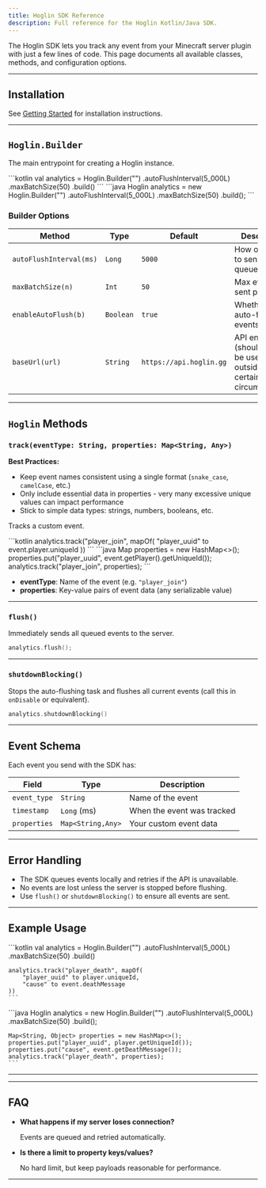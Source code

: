 ```yaml
---
title: Hoglin SDK Reference
description: Full reference for the Hoglin Kotlin/Java SDK.
---
```



The Hoglin SDK lets you track any event from your Minecraft server plugin with just a few lines of code.
This page documents all available classes, methods, and configuration options.

---

## Installation

See [Getting Started](/getting-started) for installation instructions.

---

## `Hoglin.Builder`

The main entrypoint for creating a Hoglin instance.

<Tabs>
  <TabItem label="Kotlin">
    ```kotlin
    val analytics = Hoglin.Builder("<your server key>")
        .autoFlushInterval(5_000L)
        .maxBatchSize(50)
        .build()
    ```
</TabItem>
  <TabItem label="Java">
      ```java
      Hoglin analytics = new Hoglin.Builder("<your server key>")
          .autoFlushInterval(5_000L)
          .maxBatchSize(50)
          .build();
      ```
  </TabItem>
</Tabs>


### **Builder Options**

| Method                  | Type      | Default                | Description                                      |
|-------------------------|-----------|------------------------|--------------------------------------------------|
| `autoFlushInterval(ms)` | `Long`    | `5000`                 | How often (ms) to send queued events             |
| `maxBatchSize(n)`       | `Int`     | `50`                   | Max events sent per batch                        |
| `enableAutoFlush(b)`    | `Boolean` | `true`                 | Whether to auto-flush events                     |
| `baseUrl(url)`          | `String`  | `https://api.hoglin.gg`| API endpoint (should never be used, outside of certain circumstances) |

---

## `Hoglin` Methods

### `track(eventType: String, properties: Map<String, Any>)`

<Aside type="tip">

**Best Practices:**
- Keep event names consistent using a single format (`snake_case`, `camelCase`, etc.)
- Only include essential data in properties - very many excessive unique values can impact performance
- Stick to simple data types: strings, numbers, booleans, etc.

</Aside>

Tracks a custom event.

<Tabs>
  <TabItem label="Kotlin">
    ```kotlin
    analytics.track("player_join", mapOf(
        "player_uuid" to event.player.uniqueId
    ))
    ```
  </TabItem>
  <TabItem label="Java">
    ```java
    Map<String, String> properties = new HashMap<>();
    properties.put("player_uuid", event.getPlayer().getUniqueId());
    analytics.track("player_join", properties);
    ```
  </TabItem>
</Tabs>

- **eventType**: Name of the event (e.g. `"player_join"`)
- **properties**: Key-value pairs of event data (any serializable value)

---

### `flush()`

Immediately sends all queued events to the server.

 ```kotlin
 analytics.flush();
 ```
---

### `shutdownBlocking()`

Stops the auto-flushing task and flushes all current events (call this in `onDisable` or equivalent).

```kotlin
analytics.shutdownBlocking()
```

---

## Event Schema

Each event you send with the SDK has:

| Field         | Type              | Description                        |
|---------------|-------------------|------------------------------------|
| `event_type`  | `String`          | Name of the event                  |
| `timestamp`   | `Long` (ms)       | When the event was tracked         |
| `properties`  | `Map<String,Any>` | Your custom event data             |

---

## Error Handling

- The SDK queues events locally and retries if the API is unavailable.
- No events are lost unless the server is stopped before flushing.
- Use `flush()` or `shutdownBlocking()` to ensure all events are sent.

---

## Example Usage

<Tabs>
  <TabItem label="Kotlin">
    ```kotlin
    val analytics = Hoglin.Builder("<your server key>")
        .autoFlushInterval(5_000L)
        .maxBatchSize(50)
        .build()

    analytics.track("player_death", mapOf(
        "player_uuid" to player.uniqueId,
        "cause" to event.deathMessage
    ))
    ```
  </TabItem>
  <TabItem label="Java">
    ```java
    Hoglin analytics = new Hoglin.Builder("<your server key>")
        .autoFlushInterval(5_000L)
        .maxBatchSize(50)
        .build();

    Map<String, Object> properties = new HashMap<>();
    properties.put("player_uuid", player.getUniqueId());
    properties.put("cause", event.getDeathMessage());
    analytics.track("player_death", properties);
    ```
  </TabItem>
</Tabs>

---

---
## FAQ

- **What happens if my server loses connection?**

  Events are queued and retried automatically.

- **Is there a limit to property keys/values?**

  No hard limit, but keep payloads reasonable for performance.

---
